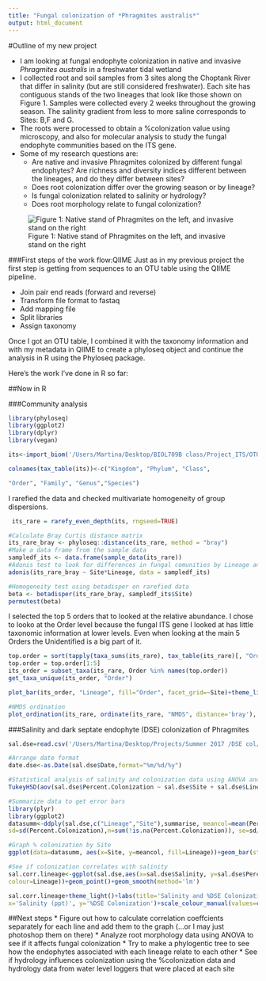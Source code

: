 ```yaml
---
title: "Fungal colonization of *Phragmites australis*"
output: html_document
---
```


#Outline of my new project

* I am looking at fungal endophyte colonization in native and invasive *Phragmites australis* in a freshwater tidal wetland 
* I collected root and soil samples from 3 sites along the Choptank River that differ in salinity (but are still considered freshwater). Each site has contiguous stands of the two lineages that look like those shown on Figure 1. Samples were collected every 2 weeks throughout the growing season. The salinity gradient from less to more saline corresponds to Sites: B,F and G.
* The roots were processed to obtain a %colonization value using microscopy, and also for molecular analysis to study the fungal endophyte communities based on the ITS gene.
* Some of my research questions are:
    + Are native and invasive Phragmites colonized by different fungal endophytes? Are richness and diversity indices different between the lineages, and do they differ between sites?
    + Does root colonization differ over the growing season or by lineage? 
    + Is fungal colonization related to salinity or hydrology?
    + Does root morphology relate to fungal colonization?

![Figure 1: Native stand of Phragmites on the left, and invasive stand on the right](/Users/Martina/Desktop/IMG_4505.jpg)

###First steps of the work flow:QIIME
Just as in my previous project the first step is getting from sequences to an OTU table using the QIIME pipeline.

* Join pair end reads (forward and reverse)
* Transform file format to fastaq
* Add mapping file
* Split libraries
* Assign taxonomy

Once I got an OTU table, I combined it with the taxonomy information and with my metadata in QIIME to create a phyloseq object and continue the analysis in R using the Phyloseq package.

Here's the work I've done in R so far:

##Now in R 

###Community analysis

```r

library(phyloseq)
library(ggplot2)
library(dplyr)
library(vegan)

its<-import_biom('/Users/Martina/Desktop/BIOL709B class/Project_ITS/OTU_biom_ITS/otu_table_mcw_w_metadata_and_tax.biom')

colnames(tax_table(its))<-c("Kingdom", "Phylum", "Class", 

"Order", "Family", "Genus","Species")
```

I rarefied the data and checked multivariate homogeneity of group dispersions.
```r
 its_rare = rarefy_even_depth(its, rngseed=TRUE)

#Calculate Bray Curtis distance matrix
its_rare_bray <- phyloseq::distance(its_rare, method = "bray")
#Make a data frame from the sample data
sampledf_its <- data.frame(sample_data(its_rare))
#Adonis test to look for differences in fungal comunities by Lineage and Site
adonis(its_rare_bray ~ Site*Lineage, data = sampledf_its)

#Homogeneity test using betadisper on rarefied data
beta <- betadisper(its_rare_bray, sampledf_its$Site)
permutest(beta)

```


I selected the top 5 orders that to looked at the relative abundance. I chose to looko at the Order level because the fungal ITS gene I looked at has little taxonomic information at lower levels. Even when looking at the main 5 Orders the Unidentified is a big part of it.

```r
top.order = sort(tapply(taxa_sums(its_rare), tax_table(its_rare)[, "Order"], sum), TRUE)
top.order = top.order[1:5]
its_order = subset_taxa(its_rare, Order %in% names(top.order))
get_taxa_unique(its_order, "Order")

plot_bar(its_order, "Lineage", fill="Order", facet_grid=~Site)+theme_light()

#NMDS ordination
plot_ordination(its_rare, ordinate(its_rare, "NMDS", distance='bray'), color = "Site", shape="Lineage") + geom_point(size = 3)
```

###Salinity and dark septate endophyte (DSE) colonization of Phragmites

```r
sal.dse=read.csv('/Users/Martina/Desktop/Projects/Summer 2017 /DSE col/Salinity corr/Salinity_DSE.csv')

#Arrange date format
date.dse<-as.Date(sal.dse$Date,format="%m/%d/%y")
```


```r
#Statistical analysis of salinity and colonization data using ANOVA and Tukey test
TukeyHSD(aov(sal.dse$Percent.Colonization ~ sal.dse$Site + sal.dse$Lineage + sal.dse$Lineage*sal.dse$Site))

#Summarize data to get error bars
library(plyr)
library(ggplot2)
datasumm<-ddply(sal.dse,c("Lineage","Site"),summarise, meancol=mean(Percent.Colonization),
sd=sd(Percent.Colonization),n=sum(!is.na(Percent.Colonization)), se=sd/sqrt(n))

#Graph % colonization by Site
ggplot(data=datasumm, aes(x=Site, y=meancol, fill=Lineage))+geom_bar(stat='identity',position='dodge')+scale_fill_manual(values=c("#CC6666", "#9999CC"))+geom_errorbar(aes(ymin=meancol-se, ymax=meancol+se), position=position_dodge(0.9), width=.2)+theme_light()+ylab('% DSE Colonization')

```


```r
#See if colonization correlates with salinity
sal.corr.lineage<-ggplot(sal.dse,aes(x=sal.dse$Salinity, y=sal.dse$Percent.Colonization, 
colour=Lineage))+geom_point()+geom_smooth(method='lm')

sal.corr.lineage+theme_light()+labs(title='Salinity and %DSE Colonization', 
x='Salinity (ppt)', y='%DSE Colonization')+scale_colour_manual(values=c("#CC6666", "#9999CC", "#66CC99"))
```

##Next steps
* Figure out how to calculate correlation coeffcients separately for each line and add them to the graph (...or I may just photoshop them on there)
* Analyze root morphology data using ANOVA to see if it affects fungal colonization
* Try to make a phylogentic tree to see how the endophytes associated with each lineage relate to each other
* See if hydrology influences colonization using the %colonization data and hydrology data from water level loggers that were placed at each site







